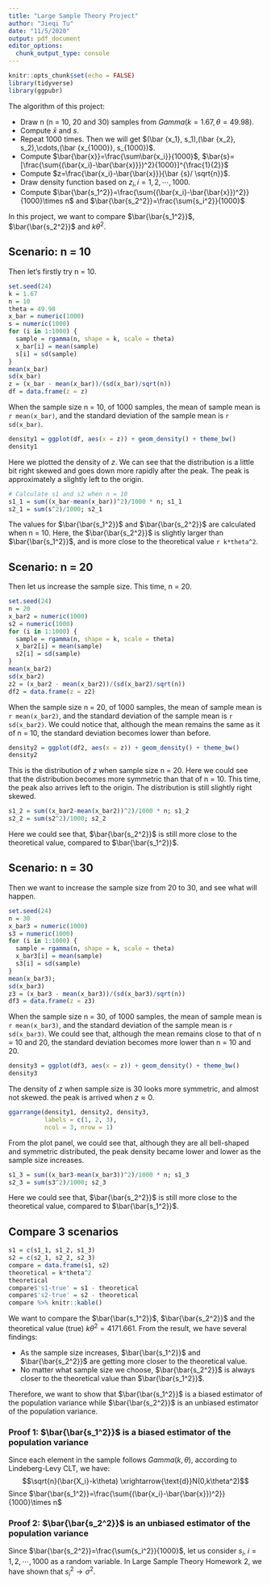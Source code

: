 ```yaml
---
title: "Large Sample Theory Project"
author: "Jieqi Tu"
date: "11/5/2020"
output: pdf_document
editor_options: 
  chunk_output_type: console
---
```


```r
knitr::opts_chunk$set(echo = FALSE)
library(tidyverse)
library(ggpubr)
```

The algorithm of this project:

* Draw n (n = 10, 20 and 30) samples from $Gamma(k=1.67, \theta=49.98)$.
* Compute $\bar x$ and $s$.
* Repeat 1000 times. Then we will get $(\bar {x_1}, s_1),(\bar {x_2}, s_2),\cdots,(\bar {x_{1000}}, s_{1000})$.
* Compute $\bar{\bar{x}}=\frac{\sum\bar{x_i}}{1000}$, $\bar{s}=[\frac{\sum{(\bar{x_i}-\bar{\bar{x}}})^2}{1000}]^{\frac{1}{2}}$
* Compute $z=\frac{\bar{x_i}-\bar{\bar{x}}}{\bar {s}/ \sqrt{n}}$.
* Draw density function based on $z_i, i=1, 2, \cdots,1000$.
* Compute $\bar{\bar{s_1^2}}=\frac{\sum{(\bar{x_i}-\bar{\bar{x}})^2}}{1000}\times n$ and $\bar{\bar{s_2^2}}=\frac{\sum{s_i^2}}{1000}$

In this project, we want to compare $\bar{\bar{s_1^2}}$, $\bar{\bar{s_2^2}}$ and $k\theta^2$.

## Scenario: n = 10

Then let's firstly try n = 10.
```r
set.seed(24)
k = 1.67
n = 10
theta = 49.98
x_bar = numeric(1000)
s = numeric(1000)
for (i in 1:1000) {
  sample = rgamma(n, shape = k, scale = theta)
  x_bar[i] = mean(sample)
  s[i] = sd(sample)
}
mean(x_bar)
sd(x_bar)
z = (x_bar - mean(x_bar))/(sd(x_bar)/sqrt(n))
df = data.frame(z = z)
```
When the sample size n = 10, of 1000 samples, the mean of sample mean is `r mean(x_bar)`, and the standard deviation of the sample mean is `r sd(x_bar)`.
```r
density1 = ggplot(df, aes(x = z)) + geom_density() + theme_bw()
density1
```
Here we plotted the density of $z$. We can see that the distribution is a little bit right skewed and goes down more rapidly after the peak. The peak is approximately a slightly left to the origin.
```r
# Calculate s1 and s2 when n = 10
s1_1 = sum((x_bar-mean(x_bar))^2)/1000 * n; s1_1
s2_1 = sum(s^2)/1000; s2_1
```
The values for $\bar{\bar{s_1^2}}$ and $\bar{\bar{s_2^2}}$ are calculated when n = 10. Here, the  $\bar{\bar{s_2^2}}$ is slightly larger than  $\bar{\bar{s_1^2}}$, and is more close to the theoretical value `r k*theta^2`.


## Scenario: n = 20

Then let us increase the sample size. This time, n = 20.
```r
set.seed(24)
n = 20
x_bar2 = numeric(1000)
s2 = numeric(1000)
for (i in 1:1000) {
  sample = rgamma(n, shape = k, scale = theta)
  x_bar2[i] = mean(sample)
  s2[i] = sd(sample)
}
mean(x_bar2)
sd(x_bar2)
z2 = (x_bar2 - mean(x_bar2))/(sd(x_bar2)/sqrt(n))
df2 = data.frame(z = z2)
```
When the sample size n = 20, of 1000 samples, the mean of sample mean is `r mean(x_bar2)`, and the standard deviation of the sample mean is `r sd(x_bar2)`. We could notice that, although the mean remains the same as it of n = 10, the standard deviation becomes lower than before.

```r
density2 = ggplot(df2, aes(x = z)) + geom_density() + theme_bw()
density2
```
This is the distribution of $z$ when sample size n = 20. Here we could see that the distribution becomes more symmetric than that of n = 10. This time, the peak also arrives left to the origin. The distribution is still slightly right skewed.
```r
s1_2 = sum((x_bar2-mean(x_bar2))^2)/1000 * n; s1_2
s2_2 = sum(s2^2)/1000; s2_2
```
Here we could see that, $\bar{\bar{s_2^2}}$ is still more close to the theoretical value, compared to $\bar{\bar{s_1^2}}$.


## Scenario: n = 30
Then we want to increase the sample size from 20 to 30, and see what will happen.
```r
set.seed(24)
n = 30
x_bar3 = numeric(1000)
s3 = numeric(1000)
for (i in 1:1000) {
  sample = rgamma(n, shape = k, scale = theta)
  x_bar3[i] = mean(sample)
  s3[i] = sd(sample)
}
mean(x_bar3); 
sd(x_bar3)
z3 = (x_bar3 - mean(x_bar3))/(sd(x_bar3)/sqrt(n))
df3 = data.frame(z = z3)
```
When the sample size n = 30, of 1000 samples, the mean of sample mean is `r mean(x_bar3)`, and the standard deviation of the sample mean is `r sd(x_bar3)`. We could see that, although the mean remains close to that of n = 10 and 20, the standard deviation becomes more lower than n = 10 and 20.

```r
density3 = ggplot(df3, aes(x = z)) + geom_density() + theme_bw()
density3
```
The density of $z$ when sample size is 30 looks more symmetric, and almost not skewed. the peak is arrived when $z\approx 0$.
```r
ggarrange(density1, density2, density3,
          labels = c(1, 2, 3),
          ncol = 3, nrow = 1)
```

From the plot panel, we could see that, although they are all bell-shaped and symmetric distributed, the peak density became lower and lower as the sample size increases.
```r
s1_3 = sum((x_bar3-mean(x_bar3))^2)/1000 * n; s1_3
s2_3 = sum(s3^2)/1000; s2_3
```
Here we could see that, $\bar{\bar{s_2^2}}$ is still more close to the theoretical value, compared to $\bar{\bar{s_1^2}}$.

## Compare 3 scenarios
```r
s1 = c(s1_1, s1_2, s1_3)
s2 = c(s2_1, s2_2, s2_3)
compare = data.frame(s1, s2)
theoretical = k*theta^2
theoretical
compare$'s1-true' = s1 - theoretical
compare$'s2-true' = s2 - theoretical
compare %>% knitr::kable()
```

We want to compare the $\bar{\bar{s_1^2}}$, $\bar{\bar{s_2^2}}$ and the theoretical value (true) $k\theta^2=4171.661$.
From the result, we have several findings:

* As the sample size increases, $\bar{\bar{s_1^2}}$ and $\bar{\bar{s_2^2}}$ are getting more closer to the theoretical value.
* No matter what sample size we choose, $\bar{\bar{s_2^2}}$ is always closer to the theoretical value than $\bar{\bar{s_1^2}}$. 

Therefore, we want to show that $\bar{\bar{s_1^2}}$ is a biased estimator of the population variance while $\bar{\bar{s_2^2}}$ is an unbiased estimator of the population variance.

### Proof 1: $\bar{\bar{s_1^2}}$ is a biased estimator of the population variance
Since each element in the sample follows $Gamma(k,\theta)$, according to Lindeberg-Levy CLT, we have:
$$\sqrt{n}(\bar{X_i}-k\theta) \xrightarrow{\text{d}}N(0,k\theta^2)$$
Since  $\bar{\bar{s_1^2}}=\frac{\sum{(\bar{x_i}-\bar{\bar{x}})^2}}{1000}\times n$

### Proof 2: $\bar{\bar{s_2^2}}$ is an unbiased estimator of the population variance
Since $\bar{\bar{s_2^2}}=\frac{\sum{s_i^2}}{1000}$, let us consider $s_i$, $i=1, 2,\cdots,1000$ as a random variable.
In Large Sample Theory Homework 2, we have shown that $s_i^2\rightarrow\sigma^2$.
